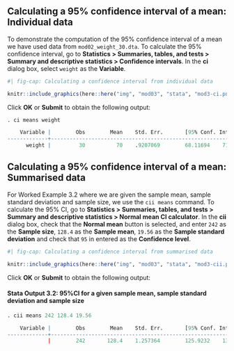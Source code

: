## Calculating a 95% confidence interval of a mean: Individual data {#sec-cimean-stata-ind}

To demonstrate the computation of the 95% confidence interval of a mean we have used data from `mod02_weight_30.dta`. To calculate the 95% confidence interval, go to **Statistics > Summaries, tables, and tests > Summary and descriptive statistics > Confidence intervals**. In the **ci** dialog box, select `weight` as the **Variable**.

```r
#| fig-cap: Calculating a confidence interval from individual data

knitr::include_graphics(here::here("img", "mod03", "stata", "mod3-ci.png"))
```

Click **OK** or **Submit** to obtain the following output:

```r
. ci means weight

    Variable |        Obs        Mean    Std. Err.       [95% Conf. Interval]
-------------+---------------------------------------------------------------
      weight |         30          70    .9207069        68.11694    71.88306

```

## Calculating a 95% confidence interval of a mean: Summarised data {#sec-cimean-stata-summ}

For Worked Example 3.2 where we are given the sample mean, sample standard deviation and sample size, we use the `cii means` command. To calculate the 95% CI, go to **Statistics > Summaries, tables, and tests > Summary and descriptive statistics > Normal mean CI calculator**. In the **cii** dialog box, check that the **Normal mean** button is selected, and enter `242` as the **Sample size**, `128.4` as the **Sample mean**, `19.56` as the **Sample standard deviation** and check that `95` in entered as the **Confidence level**.

```r
#| fig-cap: Calculating a confidence interval from summarised data

knitr::include_graphics(here::here("img", "mod03", "stata", "mod3-cii.png"))
```
 
Click **OK** or **Submit** to obtain the following output:

#### Stata Output 3.2: 95%CI for a given sample mean, sample standard deviation and sample size {-}
```r
. cii means 242 128.4 19.56

    Variable |        Obs        Mean    Std. Err.       [95% Conf. Interval]
-------------+---------------------------------------------------------------
             |        242       128.4    1.257364        125.9232    130.8768
```



